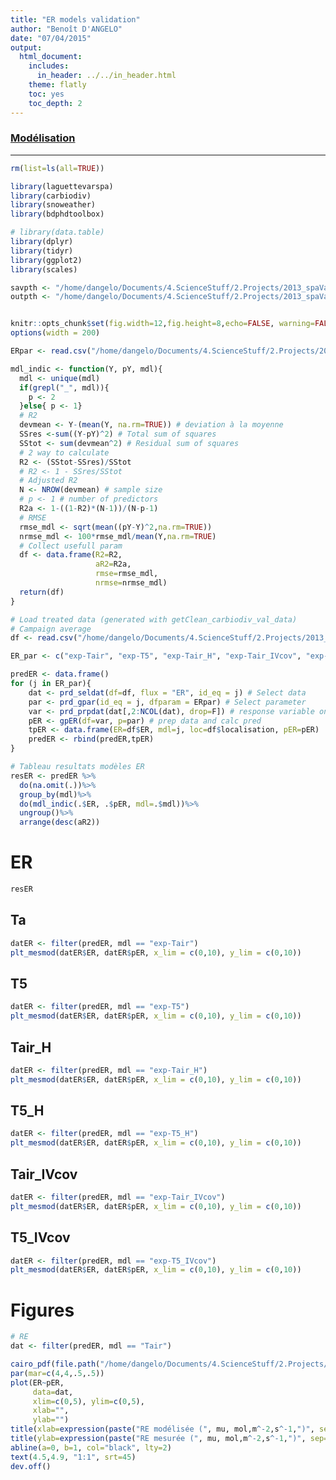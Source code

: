 ```yaml
---
title: "ER models validation"
author: "Benoît D'ANGELO"
date: "07/04/2015"
output:
  html_document:
    includes:
      in_header: ../../in_header.html
    theme: flatly
    toc: yes
    toc_depth: 2
---
```


<h3><a href="../mod_toc.html"> Modélisation </a></h3>

***

```r
rm(list=ls(all=TRUE))

library(laguettevarspa)
library(carbiodiv)
library(snoweather)
library(bdphdtoolbox)

# library(data.table)
library(dplyr)
library(tidyr)
library(ggplot2)
library(scales)

savpth <- "/home/dangelo/Documents/4.ScienceStuff/2.Projects/2013_spaVar_LG/graphs/carbonbalance"
outpth <- "/home/dangelo/Documents/4.ScienceStuff/2.Projects/2013_spaVar_LG/data/processed"


knitr::opts_chunk$set(fig.width=12,fig.height=8,echo=FALSE, warning=FALSE,message=FALSE)
options(width = 200)
```

```r
ERpar <- read.csv("/home/dangelo/Documents/4.ScienceStuff/2.Projects/2013_spaVar_LG/data/processed/ER_mdlpar.csv")
```


```r
mdl_indic <- function(Y, pY, mdl){
  mdl <- unique(mdl)
  if(grepl("_", mdl)){
    p <- 2
  }else{ p <- 1}
  # R2
  devmean <- Y-(mean(Y, na.rm=TRUE)) # deviation à la moyenne
  SSres <-sum((Y-pY)^2) # Total sum of squares
  SStot <- sum(devmean^2) # Residual sum of squares
  # 2 way to calculate
  R2 <- (SStot-SSres)/SStot 
  # R2 <- 1 - SSres/SStot
  # Adjusted R2
  N <- NROW(devmean) # sample size
  # p <- 1 # number of predictors
  R2a <- 1-((1-R2)*(N-1))/(N-p-1)
  # RMSE
  rmse_mdl <- sqrt(mean((pY-Y)^2,na.rm=TRUE))
  nrmse_mdl <- 100*rmse_mdl/mean(Y,na.rm=TRUE)
  # Collect usefull param
  df <- data.frame(R2=R2,
                   aR2=R2a,
                   rmse=rmse_mdl,
                   nrmse=nrmse_mdl)
  return(df)
}

```


```r
# Load treated data (generated with getClean_carbiodiv_val_data)
# Campaign average
df <- read.csv("/home/dangelo/Documents/4.ScienceStuff/2.Projects/2013_spaVar_LG/data/processed/cl_carbiodiv_val.csv")
```

```r
ER_par <- c("exp-Tair", "exp-T5", "exp-Tair_H", "exp-Tair_IVcov", "exp-T5_H", "exp-T5_IVcov")

predER <- data.frame()
for (j in ER_par){
    dat <- prd_seldat(df=df, flux = "ER", id_eq = j) # Select data
    par <- prd_gpar(id_eq = j, dfparam = ERpar) # Select parameter
    var <- prd_prpdat(dat[,2:NCOL(dat), drop=F]) # response variable only
    pER <- gpER(df=var, p=par) # prep data and calc pred
    tpER <- data.frame(ER=df$ER, mdl=j, loc=df$localisation, pER=pER)
    predER <- rbind(predER,tpER)
}
```

```r
# Tableau resultats modèles ER
resER <- predER %>%
  do(na.omit(.))%>%
  group_by(mdl)%>%
  do(mdl_indic(.$ER, .$pER, mdl=.$mdl))%>%
  ungroup()%>%
  arrange(desc(aR2))
```

# ER {.tabset}

```r
resER
```

## Ta

```r
datER <- filter(predER, mdl == "exp-Tair")
plt_mesmod(datER$ER, datER$pER, x_lim = c(0,10), y_lim = c(0,10))
```

## T5

```r
datER <- filter(predER, mdl == "exp-T5")
plt_mesmod(datER$ER, datER$pER, x_lim = c(0,10), y_lim = c(0,10))
```

## Tair_H

```r
datER <- filter(predER, mdl == "exp-Tair_H")
plt_mesmod(datER$ER, datER$pER, x_lim = c(0,10), y_lim = c(0,10))
```

## T5_H

```r
datER <- filter(predER, mdl == "exp-T5_H")
plt_mesmod(datER$ER, datER$pER, x_lim = c(0,10), y_lim = c(0,10))
```

## Tair_IVcov

```r
datER <- filter(predER, mdl == "exp-Tair_IVcov")
plt_mesmod(datER$ER, datER$pER, x_lim = c(0,10), y_lim = c(0,10))
```

## T5_IVcov

```r
datER <- filter(predER, mdl == "exp-T5_IVcov")
plt_mesmod(datER$ER, datER$pER, x_lim = c(0,10), y_lim = c(0,10))
```



# Figures

```r
# RE
dat <- filter(predER, mdl == "Tair")

cairo_pdf(file.path("/home/dangelo/Documents/4.ScienceStuff/2.Projects/2013_spaVar_LG/graphs/carbonbalance/ecosyst/validation", "ER_Tair_val.pdf"), width=4, height=4)
par(mar=c(4,4,.5,.5))
plot(ER~pER,
     data=dat,
     xlim=c(0,5), ylim=c(0,5),
     xlab="",
     ylab="")
title(xlab=expression(paste("RE modélisée (", mu, mol,m^-2,s^-1,")", sep="")), line=2.5)
title(ylab=expression(paste("RE mesurée (", mu, mol,m^-2,s^-1,")", sep="")), line=2)
abline(a=0, b=1, col="black", lty=2)
text(4.5,4.9, "1:1", srt=45)
dev.off()
```

